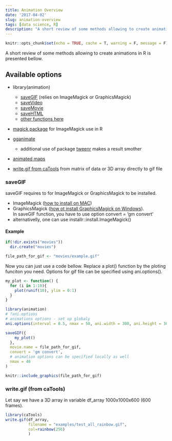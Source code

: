 ```yaml
---
title: Animation Overview
date: '2017-04-02'
slug: animation-overview
tags: [data science, R]
description: "A short review of some methods allowing to create animations in R is presented bellow. "
---
```



```r
knitr::opts_chunk$set(echo = TRUE, cache = T, warning = F, message = F)
```


A short review of some methods allowing to create animations in R is presented bellow. 

<!--more-->

## Available options

* library(animation)
    * [saveGIF](https://yihui.name/animation/example/savegif/) (relies on ImageMagick or GraphicsMagick)
    * [saveVideo](https://yihui.name/animation/example/savevideo/)
    * [saveMovie](https://github.com/tidyverse/ggplot2/wiki/Using-ggplot2-animations-to-demonstrate-several-parallel-numerical-experiments-in-a-single-layout)
    * [saveHTML](https://yihui.name/animation/example/savehtml/)
    * [other functions here](https://cran.r-project.org/web/packages/animation/animation.pdf)
  
* [magick package](https://cran.r-project.org/web/packages/magick/vignettes/intro.html#animation) for ImageMagick use in R

* [gganimate](https://github.com/dgrtwo/gganimate)
    * additional use of package [tweenr](http://blog.revolutionanalytics.com/2017/05/tweenr.html) makes a result smother

* [animated maps](https://ryanpeek.github.io/2016-10-19-animated-gif_maps_in_R/)

* [write.gif from caTools](https://www.rdocumentation.org/packages/caTools/versions/1.2/topics/GIF) from matrix of data or 3D array directly to gif file

### saveGIF

saveGIF requires to for ImageMagick or GraphicsMagick to be installed. 

* ImageMagick ([how to install on MAC](https://encodable.com/install_imagemagick_on_mac_osx/))
* GraphicsMagick ([how ot install GraphicsMagick on Windows](http://www.graphicsmagick.org/INSTALL-windows.html)).    
In saveGIF function, you have to use option convert = 'gm convert'
* alternativelly, one can use installr::install.ImageMagick() 

#### Example

```r
if(!dir.exists("movies"))
  dir.create("movies")

file_path_for_gif <- "movies/example.gif"
```

Now you can just use a code bellow. Replace a plot() function by the ploting funciton you need.
Options for gif file can be specified using ani.options(). 

```r
my_plot <- function() {
  for (i in 1:10){
    plot(runif(10), ylim = 0:1)
  }
}

library(animation)
# ?ani.options
# animations options - set up globaly
ani.options(interval = 0.5, nmax = 50, ani.width = 300, ani.height = 300)

saveGIF({
    my_plot()
  }, 
  movie.name = file_path_for_gif,
  convert = 'gm convert',
  # animation options can be specified locally as well
  nmax = 40 
)

knitr::include_graphics(file_path_for_gif)
```


### write.gif (from caTools)

Let say we have a 3D array in variable df_array 1000x1000x600 (600 frames).

```r
library(caTools)
write.gif(df_array, 
          filename = "examples/test_all_rainbow.gif", 
          col=rainbow(256)
          )

```

